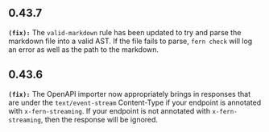 ## 0.43.7
**`(fix):`** The `valid-markdown` rule has been updated to try and parse the markdown file into a
valid AST. If the file fails to parse, `fern check` will log an error as well
as the path to the markdown.


## 0.43.6
**`(fix):`** The OpenAPI importer now appropriately brings in responses that are under the `text/event-stream`
Content-Type if your endpoint is annotated with `x-fern-streaming`.
If your endpoint is not annotated with `x-fern-streaming`, then the response will be ignored.


